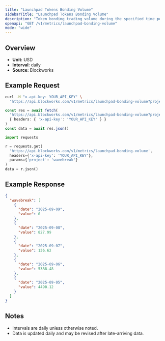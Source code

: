 ```yaml
---
title: "Launchpad Tokens Bonding Volume"
sidebarTitle: "Launchpad Tokens Bonding Volume"
description: "Token bonding trading volume during the specified time period for given launchpad."
openapi: "GET /v1/metrics/launchpad-bonding-volume"
mode: "wide"
---
```


## Overview

- **Unit:** USD
- **Interval:** daily
- **Source:** Blockworks

## Example Request

<CodeGroup>

```bash cURL
curl -H "x-api-key: YOUR_API_KEY" \
  "https://api.blockworks.com/v1/metrics/launchpad-bonding-volume?project=wavebreak"
```

```typescript TypeScript
const res = await fetch(
  'https://api.blockworks.com/v1/metrics/launchpad-bonding-volume?project=wavebreak',
  { headers: { 'x-api-key': 'YOUR_API_KEY' } }
)
const data = await res.json()
```

```python Python
import requests

r = requests.get(
  'https://api.blockworks.com/v1/metrics/launchpad-bonding-volume',
  headers={'x-api-key': 'YOUR_API_KEY'},
  params={'project': 'wavebreak'}
)
data = r.json()
```

</CodeGroup>

## Example Response

```json
{
  "wavebreak": [
    {
      "date": "2025-09-09",
      "value": 0
    },
    {
      "date": "2025-09-08",
      "value": 827.99
    },
    {
      "date": "2025-09-07",
      "value": 136.62
    },
    {
      "date": "2025-09-06",
      "value": 5388.48
    },
    {
      "date": "2025-09-05",
      "value": 4490.12
    }
  ]
}
```

## Notes
- Intervals are daily unless otherwise noted.
- Data is updated daily and may be revised after late-arriving data.